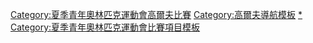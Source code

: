 {{Navbox
|name = 青年奧林匹克運動會高爾夫比賽
|title = 青年奧林匹克運動會高爾夫比賽
|listclass = hlist
|titlestyle = background:#BFD7FF;
|imageleft = [[Image:Golf pictogram.svg|50px]]
|imageleftstyle = width:60px; <!-- minimize width used by left image cell -->
|imagestyle = width:60px; <!-- same as imageleftstyle to center the list -->
|image = [[File:No image.svg|40px|link=]] <!-- empty right image to center the list -->
|list1 = 
* [[2014年夏季青年奧林匹克運動會高爾夫比賽|2014]]
* [[2018年夏季青年奧林匹克運動會高爾夫比賽|2018]]
|liststyle = font-size:100%;
|below =
|belowstyle = background:#BFD7FF;
}}<includeonly>[[Category:夏季青年奧林匹克運動會高爾夫比賽]]</includeonly><noinclude>
[[Category:高爾夫導航模板]]
[[Category:夏季青年奧林匹克運動會高爾夫比賽|*]]
[[Category:夏季青年奧林匹克運動會比賽項目模板]]
</noinclude>